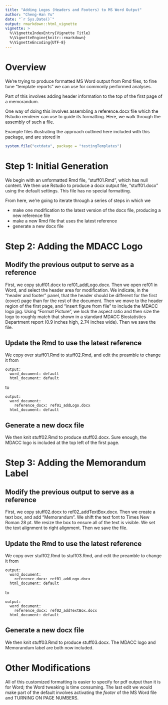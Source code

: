 ```yaml
---
title: "Adding Logos (Headers and Footers) to MS Word Output"
author: "Cheng-Han Yu"
date: "`r Sys.Date()`"
output: rmarkdown::html_vignette
vignette: >
  %\VignetteIndexEntry{Vignette Title}
  %\VignetteEngine{knitr::rmarkdown}
  %\VignetteEncoding{UTF-8}
---
```


# Overview

We're trying to produce formatted MS Word output from Rmd files, to fine tune "template reports" we can use for commonly performed analyses. 

Part of this involves adding header information to the top of the first page of a memorandum. 

One way of doing this involves assembling a reference.docx file which the Rstudio renderer can use to guide its formatting. Here, we walk through the assembly of such a file. 

Example files illustrating the approach outlined here included with this package, and are stored in 
```r

system.file("extdata", package = "testingTemplates")

```

# Step 1: Initial Generation

We begin with an unformatted Rmd file, "stuff01.Rmd", which has null content. We then use Rstudio to produce a docx output file, "stuff01.docx" using the default settings. This file has no special formatting. 

From here, we're going to iterate through a series of steps in which we

* make one modification to the latest version of the docx file, producing a new reference file
* make a new Rmd file that uses the latest reference
* generate a new docx file

# Step 2: Adding the MDACC Logo

## Modify the previous output to serve as a reference

First, we copy stuff01.docx to ref01_addLogo.docx. Then we open ref01 in Word, and select the header area for modification. We indicate, in the "header and footer" panel, that the header should be different for the first (cover) page than for the rest of the document. Then we move to the header region of the first page, and "insert figure from file" to include the MDACC logo jpg. Using "Format Picture", we lock the aspect ratio and then size the logo to roughly match that shown in a standard MDACC Biostatistics Department report (0.9 inches high, 2.74 inches wide). Then we save the file. 

## Update the Rmd to use the latest reference

We copy over stuff01.Rmd to stuff02.Rmd, and edit the preamble to change it from

```
output:
  word_document: default
  html_document: default
```

to

```
output:
  word_document:
    reference_docx: ref01_addLogo.docx
  html_document: default
```

## Generate a new docx file

We then knit stuff02.Rmd to produce stuff02.docx. Sure enough, the MDACC logo is included at the top left of the first page. 

# Step 3: Adding the Memorandum Label

## Modify the previous output to serve as a reference

First, we copy stuff02.docx to ref02_addTextBox.docx. Then we create a text box, and add "Memorandum". We shift the text font to Times New Roman 28 pt. We resize the box to ensure all of the text is visible. We set the text alignment to right alignment. Then we save the file. 

## Update the Rmd to use the latest reference

We copy over stuff02.Rmd to stuff03.Rmd, and edit the preamble to change it from

```
output:
  word_document:
    reference_docx: ref01_addLogo.docx
  html_document: default
```

to

```
output:
  word_document:
    reference_docx: ref02_addTextBox.docx
  html_document: default
```

## Generate a new docx file

We then knit stuff03.Rmd to produce stuff03.docx. The MDACC logo and Memorandum label are both now included. 

# Other Modifications

All of this customized formatting is easier to specify for pdf output than it is for Word; the Word tweaking is time consuming. The last edit we would make part of the default involves activating the _footer_ of the MS Word file and TURNING ON PAGE NUMBERS.
